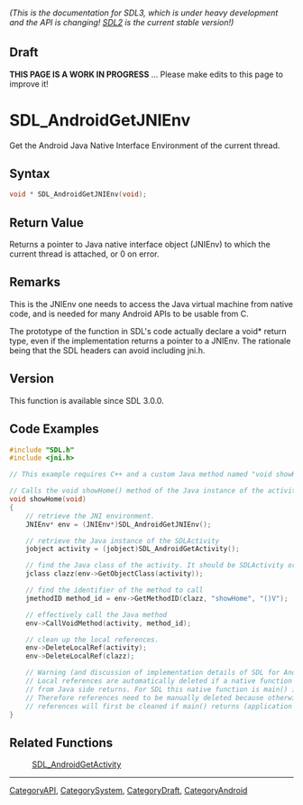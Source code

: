 ====== (This is the documentation for SDL3, which is under heavy development and the API is changing! [https://wiki.libsdl.org/ SDL2] is the current stable version!) ======

== Draft ==

'''THIS PAGE IS A WORK IN PROGRESS''' ... Please make edits to this page to improve it!
= SDL_AndroidGetJNIEnv =

Get the Android Java Native Interface Environment of the current thread.

== Syntax ==

<syntaxhighlight lang='c'>
void * SDL_AndroidGetJNIEnv(void);
</syntaxhighlight>

== Return Value ==

Returns a pointer to Java native interface object (JNIEnv) to which the
current thread is attached, or 0 on error.

== Remarks ==

This is the JNIEnv one needs to access the Java virtual machine from native
code, and is needed for many Android APIs to be usable from C.

The prototype of the function in SDL's code actually declare a void* return
type, even if the implementation returns a pointer to a JNIEnv. The
rationale being that the SDL headers can avoid including jni.h.

== Version ==

This function is available since SDL 3.0.0.

== Code Examples ==

<syntaxhighlight lang='c++'>
#include "SDL.h"
#include <jni.h>

// This example requires C++ and a custom Java method named "void showHome()"

// Calls the void showHome() method of the Java instance of the activity.
void showHome(void)
{
    // retrieve the JNI environment.
    JNIEnv* env = (JNIEnv*)SDL_AndroidGetJNIEnv();

    // retrieve the Java instance of the SDLActivity
    jobject activity = (jobject)SDL_AndroidGetActivity();

    // find the Java class of the activity. It should be SDLActivity or a subclass of it.
    jclass clazz(env->GetObjectClass(activity));

    // find the identifier of the method to call
    jmethodID method_id = env->GetMethodID(clazz, "showHome", "()V");

    // effectively call the Java method
    env->CallVoidMethod(activity, method_id);

    // clean up the local references.
    env->DeleteLocalRef(activity);
    env->DeleteLocalRef(clazz);

    // Warning (and discussion of implementation details of SDL for Android):
    // Local references are automatically deleted if a native function called
    // from Java side returns. For SDL this native function is main() itself.
    // Therefore references need to be manually deleted because otherwise the
    // references will first be cleaned if main() returns (application exit).
}
</syntaxhighlight>

== Related Functions ==

:[[SDL_AndroidGetActivity]]

----
[[CategoryAPI]], [[CategorySystem]], [[CategoryDraft]], [[CategoryAndroid]]


